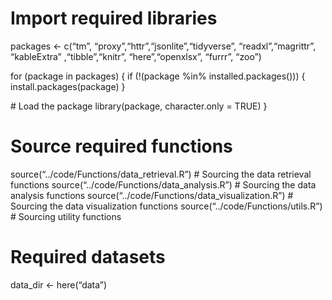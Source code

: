# Import required libraries
packages <- c("tm", "proxy","httr","jsonlite","tidyverse", "readxl","magrittr", "kableExtra" ,"tibble","knitr", "here","openxlsx", "furrr", "zoo")

for (package in packages) {
  if (!(package %in% installed.packages())) {
    install.packages(package)
  }
  
  # Load the package
  library(package, character.only = TRUE)
}

# Source required functions
source("../code/Functions/data_retrieval.R")   # Sourcing the data retrieval functions
source("../code/Functions/data_analysis.R")    # Sourcing the data analysis functions
source("../code/Functions/data_visualization.R")  # Sourcing the data visualization functions
source("../code/Functions/utils.R")           # Sourcing utility functions

# Required datasets
data_dir <- here("data")